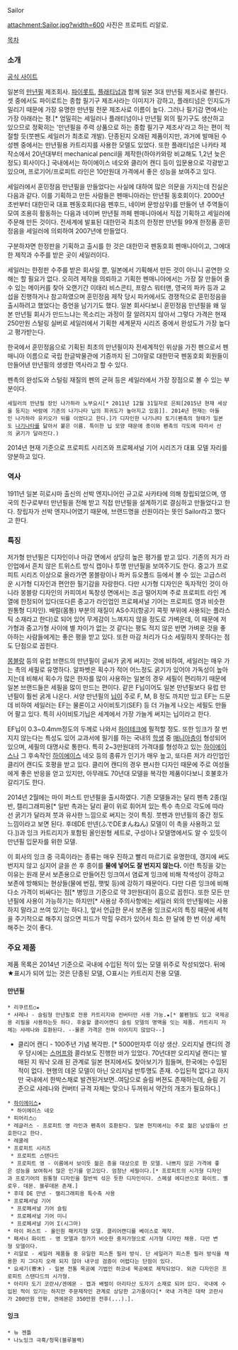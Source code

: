 Sailor

attachment:Sailor.jpg?width=600
사진은 프로피트 리알로.

[[목차]]

=== 소개 ===
[http://www.sailor.co.jp/ 공식 사이트]

일본의 [[만년필]] 제조회사. [[파이롯트]], [[Platinum|플래티넘]]과 함께 일본 3대 만년필 제조사로 불린다. 셋 중에서도 파이로트는 종합 필기구 제조사라는 이미지가 강하고, 플래티넘은 인지도가 밀리기 때문에 가장 유명한 만년필 전문 제조사로 이름이 높다. 그러나 필기감 면에서는 가장 아래라는 평.[* 엄밀히는 세일러나 플래티넘이나 만년필 외의 필기구도 생산하고 있으므로 정확히는 '만년필을 주력 상품으로 하는 종합 필기구 제조사'라고 하는 편이 적절할 듯(붓펜도 세일러가 최초로 개발). 단종된지 오래된 제품이지만, 과거에 발매된 수성펜 중에서는 만년필용 카트리지를 사용한 모델도 있었다. 또한 플래티넘은 나카타 제작소에서 20년대부터 mechanical pencil을 제작한(하야카와랑 비교해도 1,2년 늦은 정도) 회사이다.]
국내에서는 하이에이스 네오와 클리어 캔디 등이 입문용으로 각광받고 있으며, 프로기어/프로피트 라인은 10만원대 가격에서 좋은 성능을 보여주고 있다.

세일러에서 훈민정음 만년필을 만들었다는 사실에 대하여 많은 의문을 가지는데 진실은 다음과 같다.
이를 기획하고 만든 사람들은 펜매니아라는 만년필 동호회이다. 
2000년 초반부터 대한민국 대표 펜동호회(다음 펜후드, 네이버 문방삼우)를 만들어 낸 주역들이 모여 조용히 활동하는 다음과 네이버 만년필 까페 펜매니아에서 직접 기획하고 세일러에 주문해 만든 것이다.
전세계에 발표된 대한민국 최초의 한정판 만년필 99개 한정품 훈민정음을 세일러에 의뢰하여 2007년에 만들었다. 

구분하자면 한정판을 기획하고 출시를 한 것은 대한민국 펜동호회 펜매니아이고,
그에대한 제작과 수주를 받은 곳이 세일러이다.

세일러는 한정판 수주를 받은 회사일 뿐, 일본에서 기획해서 만든 것이 아니니 공연한 오해는 할 필요가 없다. 
오히려 제작을 의뢰하고 기획한 펜매니아에서는 가장 잘 만들어 줄 수 있는 메이커를 찾아 오랜기간 이태리 비스콘티, 프랑스 워터맨, 영국의 파카 등과 교섭을 진행하거나 참고하였으며 훈민정음 제작 당시 파카에서도 경쟁적으로 훈민정음을 출시하려고 했었다는 증언을 남기기도 했다. 일본 회사다보니 훈민정음 만년필을 왜 일본 만년필 회사가 만드느냐는 목소리는 과정이 잘 알려지지 않아서 그렇다 가격은 현재 250만원 스털링 실버로 세일러에서 기획한 세계문자 시리즈 중에서 완성도가 가장 높다고 평가받는다.

한국에서 훈민정음으로 기획된 최초의 만년필이자 전세계적인 위상을 가진 펜으로서 펜매니아 이름으로 국립 한글박물관에 기증까지 된 그야말로 대한민국 펜동호회 회원들이 만들어낸 만년필의 생생한 역사라고 할 수 있다. 

펜촉의 완성도와 스털링 재질의 펜의 균혀 등은 세일러에서 가장 장점으로 볼 수 있는 부분이다.

 세일러의 만년필 장인 나가하라 노부요시[* 2011년 12월 31일자로 은퇴[2015년 현재 세상을 등지는 바람에 기존의 나기나타 닙의 희귀도가 높아지고 있음]]. 2014년 현재는 아들인 나가하라 유키오가 뒤를 이었다고 한다.]가 디자인한 나기나타 토기(펜촉의 형태가 일본도 [[나기나타]]를 닮아서 붙은 이름. 특이한 닙 모양 때문에 종이와 펜촉의 각도에 따라서 선의 굵기가 달라진다.)

2014년 현재 기준으로 프로피트 시리즈와 프로페셔널 기어 시리즈가 대표 모델 자리를 양분하고 있다.

=== 역사 ===
1911년 일본 히로시마 출신의 선박 엔지니어인 규고로 사카타에 의해 창립되었으며, 영국의 친구로부터 만년필을 전해 받고 직접 만년필을 설계하기로 결심하고 만들었다고 한다. 창립자가 선박 엔지니어였기 때문에, 브랜드명을 선원이라는 뜻인 Sailor라고 했다고 한다.

=== 특징 ===
저가형 만년필은 디자인이나 마감 면에서 상당히 높은 평가를 받고 있다. 기존의 저가 라인업에서 흔치 않은 트위스트 방식 캡이나 투명 만년필을 보여주기도 한다. 중고가 프로피트 시리즈 이상으로 올라가면 몽블랑이나 파커 듀오폴드 등에서 볼 수 있는 고급스러운 시가형 디자인과 편안한 필기감을 자랑한다. 다만 시가형 디자인은 독자적인 것이 아니라 몽블랑 디자인의 카피여서 독창성 면에서는 조금 떨어지며 주로 프로피트 라인 계열에 한정되어 있다(또다른 중고가 라인업인 프로페셔널 기어는 프로피트 영과 비슷한 원통형 디자인). 배럴(몸통) 부분의 재질이 AS수지(항공기 콕핏 부위에 사용되는 플라스틱 소재라고 한다)로 되어 있어 무게감이 느껴지지 않을 정도로 가벼운데, 이 때문에 저가형과 중고가형 사이에 별 차이가 없는 것 같다는 평도 적지 않은 반면 가벼운 것을 좋아하는 사람들에게는 좋은 평을 받고 있다. 또한 마감 처리가 다소 세밀하지 못하다는 점도 단점으로 꼽힌다.

[[몽블랑]] 등의 유럽 브랜드의 만년필이 글씨가 굵게 써지는 것에 비하여, 세일러는 매우 가는 촉의 세필로 유명하다. 알파벳은 획수가 적어 어느정도 굵기가 있어야 가독성이 높아지는데 비해서 획수가 많은 한자를 많이 사용하는 일본의 경우 세필이 편리하기 때문에 일본 브랜드들은 세필을 많이 만드는 편이다. 같은 F닙이어도 일본 만년필보다 유럽 만년필이 훨씬 굵게 나온다. 서양 만년필의 [[닙]]이 주로 F, M, B 정도 까지만 있고 EF는 드문데 비하여 세일러는 EF는 물론이고 사이비토기(SEF) 등 더 가늘게 나오는 세필도 만들어 팔고 있다. 특히 사이비토기닙은 세계에서 가장 가늘게 써지는 닙이라고 한다. 

EF닙이 0.3~0.4mm정도의 두께로 나와서 [[하이테크]]에 필적할 정도. 또한 잉크가 잘 번지지 않는다는 특성도 있어 교과서에 필기를 하는 국내의 [[학생]] 중 [[매니아]]층이 형성되어 있으며, 세필의 대명사로 통한다. 특히 2~3만원대의 가격대를 형성하고 있는 [[하이에이스]]나 그 후속작인 [[하이에이스]] 네오 등의 종류가 인기가 매우 높고, 또다른 저가 라인업인 클리어 캔디도 호평을 받고 있다. 클리어 캔디의 경우 팬시한 디자인 때문에 주로 여성들에게 좋은 반응을 얻고 있지만, 아무래도 70년대 모델을 복각한 제품이다보니 호불호가 갈리기도 한다.

2014년 2월에는 마이 퍼스트 만년필을 출시하였다. 기존 모델들과는 달리 펜촉 2종(일반, 캘리그래피용[* 일반 촉과는 달리 끝이 위로 휘어져 있는 특수 촉으로 각도에 따라 선 굵기가 달라져 붓과 유사한 느낌으로 써지는 것이 특징. 붓펜과 만년필의 중간 정도 느낌이라고 보면 된다. 후데DE 만넨(ふでDEまんねん) 모델이 이 촉을 사용하고 있다.])과 잉크 카트리지가 포함된 올인원형 세트로, 구성이나 모델명에서도 알 수 있듯이 만년필 입문자를 위한 모델.

이 회사의 잉크 중 극흑이라는 종류는 매우 진하고 빨리 마르기로 유명한데, 갱지에 써도 번지지 않고 심지어 글을 쓴 후 종이를 '''물에 넣어도 잘 번지지 않는다.''' 이런 특징을 갖는 이유는 원래 문서 보존용으로 만들어진 잉크여서 염료계 잉크에 비해 착색성이 강하고 보존에 방해되는 현상들(물에 번짐, 햇빛 등)에 강하기 때문이다. 다만 다른 잉크에 비해 다소 가격이 비싸다는 점[* 병잉크 기준으로 약 3만원대]이 흠으로 꼽힌다. 또한 모든 만년필에 사용이 가능하기는 하지만[* 사용상 주의사항에는 세일러 외의 만년필에는 사용하지 말라고 쓰여 있기는 하다.], 앞서 언급한 문서 보존용 잉크로서의 특징 때문에 세척을 주기적으로 해주지 않으면 피드가 막힐 우려가 있어서 최소 한 달에 한 번 이상 세척해주는 것이 좋다.
=== 주요 제품 ===
제품 목록은 2014년 기준으로 국내에 수입된 적이 있는 모델 위주로 작성되었다.
뒤에 ★표시가 되어 있는 것은 단종된 모델, ○표시는 카트리지 전용 모델.
 
==== 만년필 ====
 * 리쿠르트○★
 * 샤레나 - 슬림형 만년필로 전용 카트리지와 컨버터만 사용 가능.★[* 볼펜형도 있고 국제공용 리필을 사용하는듯 하다. 후술할 클리어캔디 슬림 모델의 명맥을 잇는 제품. 카트리지 자체는 샤레나와 호환된다. --물론 가격은 전혀 이어지지 않았다--]
* 클리어 캔디 - 100주년 기념 복각판. [* 5000만자루 이상 생산. 오리지널 캔디의 경우  당시에는 [[스머프]]와 콜라보도 진행한 바가 있었다. 70년대판 오리지널 캔디는 발매된 지 워낙 오래 된 관계로 일본 현지에서도 찾아보기가 힘들며, 한국에는 수입된 적이 없다. 현행의 데몬 모델이 아닌 오리지널 반투명도 존재. 수입된적 없다고 하지만 국내에서 한박스채로 발견된거보면..여담으로 슬림 버젼도 존재하는데, 슬림 기준으로 샤레나와 컨버터 규격 자체는 맞으나 두꺼워서 약간의 개조가 필요하다.]
 * [[하이에이스]]★
  * 하이에이스 네오
 * 피어리스○
 * 레글러스 - 프로피트 영 라인과 펜촉이 호환된다. 일본 현지에서는 주로 젊은 남성들이 선호한다고 한다.
 * 레쿨레
 * 프로피트 시리즈
  * 프로피트 스탠다드
  * 프로피트 영 - 이름에서 보이듯 젊은 층을 대상으로 한 모델. 나쁘지 않은 가격에 좋은 성능을 보여줘서 많은 인기를 얻고있다. 엄청난 세필이다.[* 프로피트의 시가형 디자인과 프로기어의 원통형 디자인을 절반씩 섞은 듯한 디자인이다. 스페셜 에디션으로 화이트. 옐로우. 데몬. 블루데몬 존재.]
 * 후데 DE 만넨 - 캘리그래피용 특수촉 사용
 * 프로페셔널 기어
  * 프로페셔널 기어 슬림
  * 프로페셔널 기어 미니
  * 프로페셔널 기어 Σ(시그마)
 * 마이 퍼스트 - 올인원 패키지형 모델. 클리어캔디를 베이스로 제작. 
 * 패셔너 화이트 - 영 모델과 정가가 비슷한 중저가형으로 시가형 디자인 채용. 다만 변형 모델이다.
 * 리알로 - 세일러 제품들 중 유일한 피스톤 필러 방식. 단 세일러가 피스톤 필러 방식을 채용한 지 그다지 오래 되지 않아 내구성 검증이 어렵다는 단점이 있다.
 * 요세기(寄木) - 일본 전통 목공예 기법인 하코네 목공예로 제작되었다. 외관 디자인은 프로피트 스탠다드의 시가형.
 * 아리타 도기 코란샤/겐에몬 - 캡과 배럴이 아리타산 도자기 소재로 되어 있다. 국내에 수입된 적이 있기는 하지만 주문제작인 관계로 상당한 고가품이다[* 국내 가격은 대략 코란샤가 200만원 안팎, 겐에몬은 350만원 전후(...).].
==== 잉크 ====
 * 뉴 젠틀
 * 나노잉크 극흑/청묵(블루블랙)

